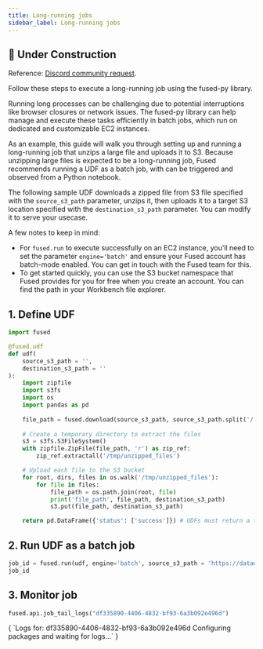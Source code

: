 ```yaml
---
title: Long-running jobs
sidebar_label: Long-running jobs
---
```



## <Tag color="#D1E550" fontColor="#141414" >🚧 Under Construction</Tag>


Reference:
[Discord community request](https://discord.com/channels/1199097729243152434/1267578417411526788/1267578417411526788).

Follow these steps to execute a long-running job using the fused-py library.

Running long processes can be challenging due to potential interruptions like browser
closures or network issues. The fused-py library can help manage and execute these tasks
efficiently in batch jobs, which run on dedicated and customizable EC2 instances.

As an example, this guide will walk you through setting up and running a long-running
job that unzips a large file and uploads it to S3. Because unzipping large files is
expected to be a long-running job, Fused recommends running a UDF as a batch job, with
can be triggered and observed from a Python notebook.

The following sample UDF downloads a zipped file from S3 file specified with the
`source_s3_path` parameter, unzips it, then uploads it to a target S3 location specified
with the `destination_s3_path` parameter. You can modify it to serve your usecase.

A few notes to keep in mind:

- For `fused.run` to execute successfully on an EC2 instance, you'll need to set the
  parameter `engine='batch'` and ensure your Fused account has batch-mode enabled. You
  can get in touch with the Fused team for this.
- To get started quickly, you can use the S3 bucket namespace that Fused provides for
  you for free when you create an account. You can find the path in your Workbench file
  explorer.

## 1. Define UDF

```python
import fused

@fused.udf
def udf(
    source_s3_path = '',
    destination_s3_path = ''
):
    import zipfile
    import s3fs
    import os
    import pandas as pd
    
    file_path = fused.download(source_s3_path, source_s3_path.split('/')[-1])
    
    # Create a temporary directory to extract the files
    s3 = s3fs.S3FileSystem()
    with zipfile.ZipFile(file_path, 'r') as zip_ref:
        zip_ref.extractall('/tmp/unzipped_files')

    # Upload each file to the S3 bucket
    for root, dirs, files in os.walk('/tmp/unzipped_files'):
        for file in files:
            file_path = os.path.join(root, file)
            print('file_path', file_path, destination_s3_path)
            s3.put(file_path, destination_s3_path)

    return pd.DataFrame({'status': ['success']}) # UDFs must return a table or raster

```

## 2. Run UDF as a batch job

```python
job_id = fused.run(udf, engine='batch', source_s3_path = 'https://datadownload-production.s3.amazonaws.com/WCMC_carbon_tonnes_per_ha.zip', destination_s3_path = 's3://fused-users/fused/plinio/dswid/WCMC_carbon_tonnes_per_ha_10gb/')
job_id
```

## 3. Monitor job

```python
fused.api.job_tail_logs("df335890-4406-4832-bf93-6a3b092e496d")
```

<CellOutput>
{
  `Logs for: df335890-4406-4832-bf93-6a3b092e496d
Configuring packages and waiting for logs...`
}
</CellOutput>


